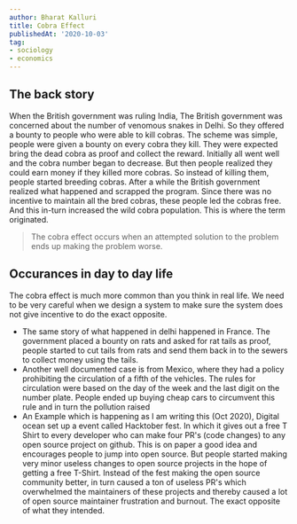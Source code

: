```yaml
---
author: Bharat Kalluri
title: Cobra Effect
publishedAt: '2020-10-03'
tag:
- sociology
- economics
---
```


## The back story

When the British government was ruling India, The British government was concerned about the number of venomous snakes in Delhi. So they
offered a bounty to people who were able to kill cobras. The scheme was simple, people were given a bounty on every cobra they kill. They
were expected bring the dead cobra as proof and collect the reward. Initially all went well and the cobra number began to decrease.
But then people realized they could earn money if they killed more cobras. So instead of killing them, people started breeding cobras.
After a while the British government realized what happened and scrapped the program. Since there was no incentive to maintain all the bred
cobras, these people led the cobras free. And this in-turn increased the wild cobra population. This is where the term originated.

> The cobra effect occurs when an attempted solution to the problem ends up making the problem worse.

## Occurances in day to day life

The cobra effect is much more common than you think in real life. We need to be very careful when we design a system to make sure the system
does not give incentive to do the exact opposite.

- The same story of what happened in delhi happened in France. The government placed a bounty on rats and asked for rat tails as proof, people
started to cut tails from rats and send them back in to the sewers to collect money using the tails.
- Another well documented case is from Mexico, where they had a policy prohibiting the circulation of a fifth of the vehicles. The rules for
circulation were based on the day of the week and the last digit on the number plate. People ended up buying cheap cars to circumvent this rule
and in turn the pollution raised
- An Example which is happening as I am writing this (Oct 2020), Digital ocean set up a event called Hacktober fest. In which it gives out a free
T Shirt to every developer who can make four PR's (code changes) to any open source project on github. This is on paper a good idea and encourages
people to jump into open source. But people started making very minor useless changes to open source projects in the hope of getting a free T-Shirt.
Instead of the fest making the open source community better, in turn caused a ton of useless PR's which overwhelmed the maintainers of these projects
and thereby caused a lot of open source maintainer frustration and burnout. The exact opposite of what they intended.